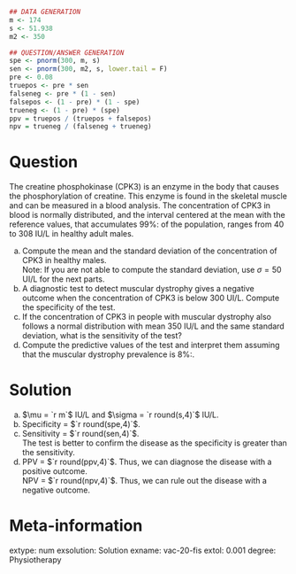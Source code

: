 
```r
## DATA GENERATION
m <- 174
s <- 51.938
m2 <- 350

## QUESTION/ANSWER GENERATION
spe <- pnorm(300, m, s)
sen <- pnorm(300, m2, s, lower.tail = F)
pre <- 0.08
truepos <- pre * sen
falseneg <- pre * (1 - sen)
falsepos <- (1 - pre) * (1 - spe)
trueneg <- (1 - pre) * (spe)
ppv = truepos / (truepos + falsepos)
npv = trueneg / (falseneg + trueneg)
```

Question
========
The creatine phosphokinase (CPK3) is an enzyme in the body that causes the phosphorylation of creatine. This enzyme is found in the skeletal muscle and can be measured in a blood analysis. The concentration of CPK3 in blood is normally distributed, and the interval centered at the mean with the reference values, that accumulates 99%: of the population, ranges from 40 to 308 IU/L in healthy adult males.
 
a. Compute the mean and the standard deviation of the concentration of CPK3 in healthy males.  
Note: If you are not able to compute the standard deviation, use $\sigma = 50$ UI/L for the next parts.
a. A diagnostic test to detect muscular dystrophy gives a negative outcome when the concentration of CPK3 is below 300 UI/L. Compute the specificity of the test.
a. If the concentration of CPK3 in people with muscular dystrophy also follows a normal distribution with mean 350 IU/L and the same standard deviation, what is the sensitivity of the test?
a. Compute the predictive values of the test and interpret them assuming that the muscular dystrophy prevalence is 8%:.

Solution
========
a. $\mu = `r m`$ IU/L and $\sigma = `r round(s,4)`$ IU/L.
a. Specificity = $`r round(spe,4)`$.
a. Sensitivity = $`r round(sen,4)`$.  
The test is better to confirm the disease as the specificity is greater than the sensitivity.
a. PPV = $`r round(ppv,4)`$. Thus, we can diagnose the disease with a positive outcome.  
NPV = $`r round(npv,4)`$. Thus, we can rule out the disease with a negative outcome.


Meta-information 
================
extype: num
exsolution: Solution
exname: vac-20-fis
extol: 0.001
degree: Physiotherapy
 
  
